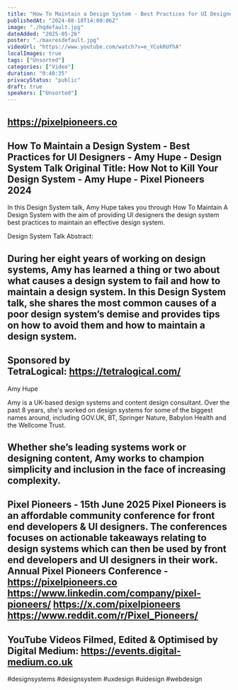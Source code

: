 ```yaml
---
title: "How To Maintain a Design System - Best Practices for UI Designers - Amy Hupe - Design System Talk"
publishedAt: "2024-08-18T14:00:06Z"
image: "./hqdefault.jpg"
dateAdded: "2025-05-26"
poster: "./maxresdefault.jpg"
videoUrl: "https://www.youtube.com/watch?v=e_YCokRUfhA"
localImages: true
tags: ["Unsorted"]
categories: ["Video"]
duration: "0:40:35"
privacyStatus: "public"
draft: true
speakers: ["Unsorted"]
---
```

https://pixelpioneers.co​
---
How To Maintain a Design System - Best Practices for UI Designers - Amy Hupe - Design System Talk
Original Title: How Not to Kill Your Design System - Amy Hupe - Pixel Pioneers 2024
---
In this Design System talk, Amy Hupe takes you through How To Maintain A Design System with the aim of providing UI designers the design system best practices to maintain an effective design system.

Design System Talk Abstract:

During her eight years of working on design systems, Amy has learned a thing or two about what causes a design system to fail and how to maintain a design system. In this Design System talk, she shares the most common causes of a poor design system’s demise and provides tips on how to avoid them and how to maintain a design system.
---

Sponsored by TetraLogical: https://tetralogical.com/
---

Amy Hupe 

Amy is a UK-based design systems and content design consultant. Over the past 8 years, she's worked on design systems for some of the biggest names around, including GOV.UK, BT, Springer Nature, Babylon Health and the Wellcome Trust.

Whether she’s leading systems work or designing content, Amy works to champion simplicity and inclusion in the face of increasing complexity.
---

Pixel Pioneers - 15th June 2025
Pixel Pioneers is an affordable community conference for front end developers & UI designers. The conferences focuses on actionable takeaways relating to design systems which can then be used by front end developers and UI designers in their work.
Annual Pixel Pioneers Conference - https://pixelpioneers.co
https://www.linkedin.com/company/pixel-pioneers/
https://x.com/pixelpioneers
https://www.reddit.com/r/Pixel_Pioneers/
---

YouTube Videos Filmed, Edited & Optimised by Digital Medium: https://events.digital-medium.co.uk
---

#designsystems #designsystem #uxdesign #uidesign #webdesign
